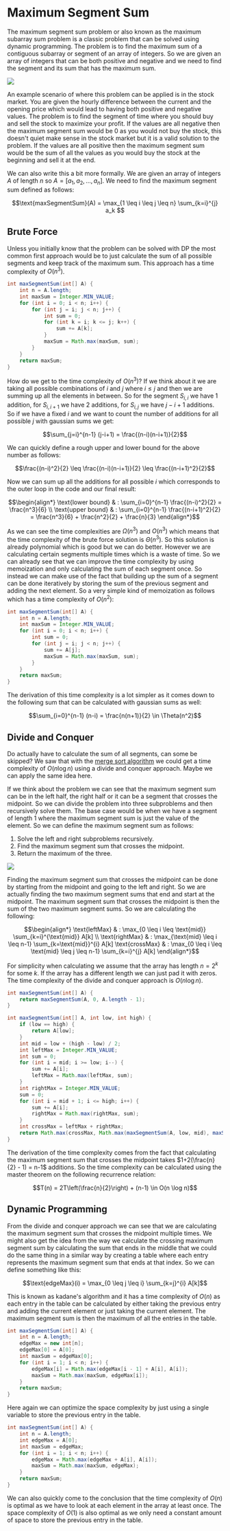 
# Maximum Segment Sum

The maximum segment sum problem or also known as the maximum subarray sum problem is a classic problem that can be solved using dynamic programming. 
The problem is to find the maximum sum of a contiguous subarray or segment of an array of integers. So we are given an array of integers that can 
be both positive and negative and we need to find the segment and its sum that has the maximum sum.

<Image
    src="/cs/algdMSS.png"
    caption="Finding the maximum segment/subarray sum"
    width={400}
/>

An example scenario of where this problem can be applied is in the stock market. You are given the hourly difference between the current and the 
opening price which would lead to having both positive and negative values. The problem is to find the segment of time where you should buy and 
sell the stock to maximize your profit. If the values are all negative then the maximum segment sum would be 0 as you would not buy the stock, 
this doesn't quiet make sense in the stock market but it is a valid solution to the problem. If the values are all positive then the maximum segment 
sum would be the sum of all the values as you would buy the stock at the beginning and sell it at the end.

We can also write this a bit more formally. We are given an array of integers $A$ of length $n$ so $A = [a_1, a_2, \ldots, a_n]$. We need to find the 
maximum segment sum defined as follows:

```math
\text{maxSegmentSum}(A) = \max_{1 \leq i \leq j \leq n} \sum_{k=i}^{j} a_k 
```

## Brute Force

Unless you initially know that the problem can be solved with DP the most common first approach would be to just calculate the sum of all possible 
segments and keep track of the maximum sum. This approach has a time complexity of $O(n^3)$.

```java
int maxSegmentSum(int[] A) {
    int n = A.length;
    int maxSum = Integer.MIN_VALUE;
    for (int i = 0; i < n; i++) {
        for (int j = i; j < n; j++) {
            int sum = 0;
            for (int k = i; k <= j; k++) {
                sum += A[k];
            }
            maxSum = Math.max(maxSum, sum);
        }
    }
    return maxSum;
}
```

How do we get to the time complexity of $O(n^3)$? If we think about it we are taking all possible combinations of $i$ and $j$ where $i \leq j$ and 
then we are summing up all the elements in between. So for the segment $S_{i,i}$ we have 1 addition, for $S_{i,i+1}$ we have 2 additions, for 
$S_{i,j}$ we have $j-i+1$ additions. So if we have a fixed $i$ and we want to count the number of additions for all possible $j$ with gaussian 
sums we get:

```math
\sum_{j=i}^{n-1} (j-i+1) = \frac{(n-i)(n-i+1)}{2}
```

We can quickly define a rough upper and lower bound for the above number as follows:

```math
\frac{(n-i)^2}{2} \leq \frac{(n-i)(n-i+1)}{2} \leq \frac{(n-i+1)^2}{2}
```

Now we can sum up all the additions for all possible $i$ which corresponds to the outer loop in the code and our final result:

```math
\begin{align*}
\text{lower bound} & : \sum_{i=0}^{n-1} \frac{(n-i)^2}{2} = \frac{n^3}{6} \\
\text{upper bound} & : \sum_{i=0}^{n-1} \frac{(n-i+1)^2}{2} = \frac{n^3}{6} + \frac{n^2}{2} + \frac{n}{3}
\end{align*}
```

As we can see the time complexities are $\Omega(n^3)$ and $O(n^3)$ which means that the time complexity of the brute force solution is $\Theta(n^3)$.
So this solution is already polynomial which is good but we can do better. However we are calculating certain segments multiple times which is a waste 
of time. So we can already see that we can improve the time complexity by using memoization and only calculating the sum of each segment once.
So instead we can make use of the fact that building up the sum of a segment can be done iteratively by storing the sum of the previous segment 
and adding the next element. So a very simple kind of memoization as follows which has a time complexity of $O(n^2)$:

```java
int maxSegmentSum(int[] A) {
    int n = A.length;
    int maxSum = Integer.MIN_VALUE;
    for (int i = 0; i < n; i++) {
        int sum = 0;
        for (int j = i; j < n; j++) {
            sum += A[j];
            maxSum = Math.max(maxSum, sum);
        }
    }
    return maxSum;
}
```

The derivation of this time complexity is a lot simpler as it comes down to the following sum that can be calculated with gaussian sums as well:

```math
\sum_{i=0}^{n-1} (n-i) = \frac{n(n+1)}{2} \in \Theta(n^2)
```

## Divide and Conquer

Do actually have to calculate the sum of all segments, can some be skipped? We saw that with the [merge sort algorithm](garden/cs/algd/searchingSorting/mergeSort.mdx) 
we could get a time complexity of $O(n \log n)$ using a divide and conquer approach. Maybe we can apply the same idea here. 

If we think about the problem we can see that the maximum segment sum can be in the left half, the right half or it can be a segment that crosses
the midpoint. So we can divide the problem into three subproblems and then recursively solve them. The base case would be when we have a segment of 
length 1 where the maximum segment sum is just the value of the element. So we can define the maximum segment sum as follows:
1. Solve the left and right subproblems recursively.
2. Find the maximum segment sum that crosses the midpoint.
3. Return the maximum of the three.

<Image
    src="/cs/algdMSSDivideAndConquer.png"
    caption="Finding the maximum segment/subarray sum using divide and conquer"
/>

Finding the maximum segment sum that crosses the midpoint can be done by starting from the midpoint and going to the left and right. So we are 
actually finding the two maximum segment sums that end and start at the midpoint. The maximum segment sum that crosses the midpoint is then the sum 
of the two maximum segment sums. So we are calculating the following:

```math
\begin{align*}
\text{leftMax} & : \max_{0 \leq i \leq \text{mid}} \sum_{k=i}^{\text{mid}} A[k] \\
\text{rightMax} & : \max_{\text{mid} \leq i \leq n-1} \sum_{k=\text{mid}}^{i} A[k]
\text{crossMax} & : \max_{0 \leq i \leq \text{mid} \leq j \leq n-1} \sum_{k=i}^{j} A[k]
\end{align*}
```

For simplicity when calculating we assume that the array has length $n = 2^k$ for some $k$. If the array has a different length we can just pad it 
with zeros. The time complexity of the divide and conquer approach is $O(n \log n)$.

```java
int maxSegmentSum(int[] A) {
    return maxSegmentSum(A, 0, A.length - 1);
}

int maxSegmentSum(int[] A, int low, int high) {
    if (low == high) {
        return A[low];
    }
    int mid = low + (high - low) / 2;
    int leftMax = Integer.MIN_VALUE;
    int sum = 0;
    for (int i = mid; i >= low; i--) {
        sum += A[i];
        leftMax = Math.max(leftMax, sum);
    }
    int rightMax = Integer.MIN_VALUE;
    sum = 0;
    for (int i = mid + 1; i <= high; i++) {
        sum += A[i];
        rightMax = Math.max(rightMax, sum);
    }
    int crossMax = leftMax + rightMax;
    return Math.max(crossMax, Math.max(maxSegmentSum(A, low, mid), maxSegmentSum(A, mid + 1, high)));
}
```

The derivation of the time complexity comes from the fact that calculating the maximum segment sum that crosses the midpoint takes 
$1+2(\frac{n}{2} - 1) = n-1$ additions. So the time complexity can be calculated using the master theorem on the following recurrence relation:

```math
T(n) = 2T\left(\frac{n}{2}\right) + (n-1) \in O(n \log n)
```

## Dynamic Programming

From the divide and conquer approach we can see that we are calculating the maximum segment sum that crosses the midpoint multiple times. We might 
also get the idea from the way we calculate the crossing maximum segment sum by calculating the sum that ends in the middle that we could do the 
same thing in a similar way by creating a table where each entry represents the maximum segment sum that ends at that index. So we can define 
something like this:

```math
\text{edgeMax}(i) = \max_{0 \leq j \leq i} \sum_{k=j}^{i} A[k]
```

This is known as kadane's algorithm and it has a time complexity of $O(n)$ as each entry in the table can be calculated by either taking the 
previous entry and adding the current element or just taking the current element. The maximum segment sum is then the maximum of all the entries 
in the table.

```java
int maxSegmentSum(int[] A) {
    int n = A.length;
    edgeMax = new int[n];
    edgeMax[0] = A[0];
    int maxSum = edgeMax[0];
    for (int i = 1; i < n; i++) {
        edgeMax[i] = Math.max(edgeMax[i - 1] + A[i], A[i]);
        maxSum = Math.max(maxSum, edgeMax[i]);
    }
    return maxSum;
}
```

Here again we can optimize the space complexity by just using a single variable to store the previous entry in the table. 

```java
int maxSegmentSum(int[] A) {
    int n = A.length;
    int edgeMax = A[0];
    int maxSum = edgeMax;
    for (int i = 1; i < n; i++) {
        edgeMax = Math.max(edgeMax + A[i], A[i]);
        maxSum = Math.max(maxSum, edgeMax);
    }
    return maxSum;
}
```

We can also quickly come to the conclusion that the time complexity of $O(n)$ is optimal as we have to look at each element in the array at least 
once. The space complexity of $O(1)$ is also optimal as we only need a constant amount of space to store the previous entry in the table.
